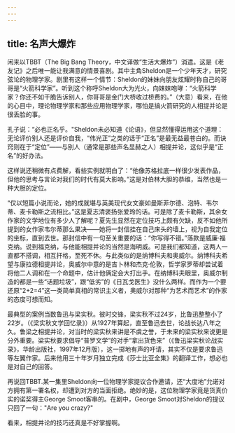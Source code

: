 ```yaml
---
---
---
```

title: 名声大爆炸
---






闲来以TBBT（The Big Bang Theory，中文译做“生活大爆炸”）消遣。这是《老友记》之后唯一能让我满意的情景喜剧。其中主角Sheldon是一个少年天才，研究弦论的物理学家。剧里有这样一个情节：Sheldon的妹妹向朋友炫耀时称自己的哥哥是“火箭科学家”。听到这个称呼Sheldon大为光火，向妹妹咆哮：“火箭科学家？你还不如干脆告诉别人，你哥哥是金门大桥收过桥费的。”（大意）看来，在他的心目中，理论物理学家和那些应用物理学家，哪怕是搞火箭研究的人相提并论是很丢脸的事。

孔子说：“必也正名乎。"Sheldon未必知道《论语》，但显然懂得运用这个道理：无论评价别人还是评价自我，“伟光正”之类的话于“正名”是最无益最苍白的。而诀窍则在于“定位”——与别人（通常是那些声名显赫之人）相提并论，这似乎是“正名”的好办法。

这样说还稍微有点费解，看些实例就明白了：“他像苏格拉底一样很少发表作品，但他的思考与言论对我们的时代有莫大影响。”这是对伯林大胆的恭维，当然也是一种大胆的定位。

“仅以短篇小说而论，她的成就堪与英美现代女文豪如曼斯菲尔德、泡特、韦尔蒂、麦卡勒斯之流相比。”这是夏志清褒扬张爱玲的话。可是除了麦卡勒斯，其余女作家的文学地位有多少人了解呢？夏先生显然在定位技巧上颇有欠缺，反不如他所提到的女作家韦尔蒂那么果决——她将一封信挂在自己床头的墙上，视为自我定位的坐标，直到去世。那封信中有一句至关重要的话：“你写得不错。”落款是威廉·福克纳。说到福克纳，与他能相提并论的当然是海明威。可是我们都知道，这两人一直都不搭调，相互扞格，至死不休。与此类似的是纳博科夫和奥威尔。纳博科夫希望与康拉德相提并论，奥威尔中意的是吉卜林和杰克·伦敦，哲学家罗蒂却尝试着将他二人调和在一个命题中，估计他俩定会大打出手。在纳博科夫眼里，奥威尔制造的都是一些“话题垃圾”，跟“低劣”的《日瓦戈医生》没什么两样。而作为一个要还原“2+2=4”这一类简单真相的常识主义者，奥威尔对那种“为艺术而艺术”的作家的态度可想而知。

最典型的案例当数鲁迅与梁实秋。彼时交锋，梁实秋不过24岁，比鲁迅整整小了22岁。（《梁实秋文学回忆录》）从1927年算起，直至鲁迅去世，论战长达八年之久。鲁梁之相提并论，对当时的梁实秋来讲是不虞之誉，于未来的梁实秋来说更是分外重要。梁实秋要求倡导“普罗文学”的对手“拿出货色来”（《鲁迅梁实秋论战实录》，华龄出版社，1997年12月版），这一掷地有声的吁请，其实不仅是要求鲁迅等左翼作家。后来他用三十年岁月独立完成《莎士比亚全集》的翻译工作，想必也是对自己的回答。

再说回TBBT.某一集里Sheldon向一位物理学家提议合作邀请，还“大度地”允诺对方拥有第一署名权，却遭到对方的当面拒绝。绝妙的是，这位物理学家竟是货真价实的诺奖得主George Smoot客串的。在剧中，George Smoot对Sheldon的提议只回了一句："Are you crazy?"

看来，相提并论的技巧还真是不好掌握啊。
